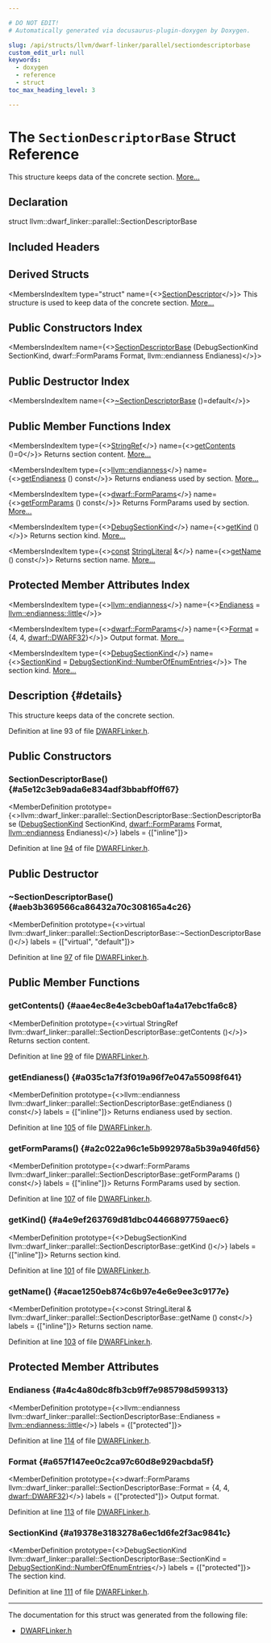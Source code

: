 ```yaml
---

# DO NOT EDIT!
# Automatically generated via docusaurus-plugin-doxygen by Doxygen.

slug: /api/structs/llvm/dwarf-linker/parallel/sectiondescriptorbase
custom_edit_url: null
keywords:
  - doxygen
  - reference
  - struct
toc_max_heading_level: 3

---
```





# The `SectionDescriptorBase` Struct Reference

<DoxygenPage pluginConfig={pluginConfig}>

This structure keeps data of the concrete section. <a href="#details">More...</a>

## Declaration

<CodeBlock>struct llvm::dwarf_linker::parallel::SectionDescriptorBase</CodeBlock>

## Included Headers

<IncludesList>
<IncludesListItem
  filePath="llvm/DWARFLinker/Parallel/DWARFLinker.h"
  permalink="/docs/api/files/include/include/llvm/include/llvm/dwarflinker/include/llvm/dwarflinker/parallel/dwarflinker-h"
  isLocal="true" />
</IncludesList>

## Derived Structs

<MembersIndex>

<MembersIndexItem
  type="struct"
  name={<><a href="/docs/api/structs/llvm/dwarf-linker/parallel/sectiondescriptor">SectionDescriptor</a></>}>
This structure is used to keep data of the concrete section. <a href="/docs/api/structs/llvm/dwarf-linker/parallel/sectiondescriptor/#details">More...</a>
</MembersIndexItem>

</MembersIndex>

## Public Constructors Index

<MembersIndex>

<MembersIndexItem
  name={<><a href="#a5e12c3eb9ada6e834adf3bbabff0ff67">SectionDescriptorBase</a> (DebugSectionKind SectionKind, dwarf::FormParams Format, llvm::endianness Endianess)</>}>
</MembersIndexItem>

</MembersIndex>

## Public Destructor Index

<MembersIndex>

<MembersIndexItem
  name={<><a href="#aeb3b369566ca86432a70c308165a4c26">~SectionDescriptorBase</a> ()=default</>}>
</MembersIndexItem>

</MembersIndex>

## Public Member Functions Index

<MembersIndex>

<MembersIndexItem
  type={<><a href="/docs/api/classes/llvm/stringref">StringRef</a></>}
  name={<><a href="#aae4ec8e4e3cbeb0af1a4a17ebc1fa6c8">getContents</a> ()=0</>}>
Returns section content. <a href="#aae4ec8e4e3cbeb0af1a4a17ebc1fa6c8">More...</a>
</MembersIndexItem>

<MembersIndexItem
  type={<><a href="/docs/api/namespaces/llvm/#ae1e26e57357947b25e392fd18ab000db">llvm::endianness</a></>}
  name={<><a href="#a035c1a7f3f019a96f7e047a55098f641">getEndianess</a> () const</>}>
Returns endianess used by section. <a href="#a035c1a7f3f019a96f7e047a55098f641">More...</a>
</MembersIndexItem>

<MembersIndexItem
  type={<><a href="/docs/api/structs/llvm/dwarf/formparams">dwarf::FormParams</a></>}
  name={<><a href="#a2c022a96c1e5b992978a5b39a946fd56">getFormParams</a> () const</>}>
Returns FormParams used by section. <a href="#a2c022a96c1e5b992978a5b39a946fd56">More...</a>
</MembersIndexItem>

<MembersIndexItem
  type={<><a href="/docs/api/namespaces/llvm/dwarf-linker/#a463a58e257d5f6fb2c39eb9a2474fc24">DebugSectionKind</a></>}
  name={<><a href="#a4e9ef263769d81dbc04466897759aec6">getKind</a> ()</>}>
Returns section kind. <a href="#a4e9ef263769d81dbc04466897759aec6">More...</a>
</MembersIndexItem>

<MembersIndexItem
  type={<><a href="/docs/api/files/lib/lib/target/lib/target/aarch64/aarch64promoteconstant-cpp/#a90f8350fecae261c25be85d38b451bff">const</a> <a href="/docs/api/classes/llvm/stringliteral">StringLiteral</a> &amp;</>}
  name={<><a href="#acae1250eb874c6b97e4e6e9ee3c9177e">getName</a> () const</>}>
Returns section name. <a href="#acae1250eb874c6b97e4e6e9ee3c9177e">More...</a>
</MembersIndexItem>

</MembersIndex>

## Protected Member Attributes Index

<MembersIndex>

<MembersIndexItem
  type={<><a href="/docs/api/namespaces/llvm/#ae1e26e57357947b25e392fd18ab000db">llvm::endianness</a></>}
  name={<><a href="#a4c4a80dc8fb3cb9ff7e985798d599313">Endianess</a> = <a href="/docs/api/namespaces/llvm/#ae1e26e57357947b25e392fd18ab000dbaaae6635e044ac56046b2893a529b5114">llvm::endianness::little</a></>}>
</MembersIndexItem>

<MembersIndexItem
  type={<><a href="/docs/api/structs/llvm/dwarf/formparams">dwarf::FormParams</a></>}
  name={<><a href="#a657f147ee0c2ca97c60d8e929acbda5f">Format</a> = &#123;4, 4, <a href="/docs/api/namespaces/llvm/dwarf/#a79a43a947d26afb3f2a388f2f7a3a8c8a63265bb5719678b401b0abd0ed5ddd76">dwarf::DWARF32</a>&#125;</>}>
Output format. <a href="#a657f147ee0c2ca97c60d8e929acbda5f">More...</a>
</MembersIndexItem>

<MembersIndexItem
  type={<><a href="/docs/api/namespaces/llvm/dwarf-linker/#a463a58e257d5f6fb2c39eb9a2474fc24">DebugSectionKind</a></>}
  name={<><a href="#a19378e3183278a6ec1d6fe2f3ac9841c">SectionKind</a> = <a href="/docs/api/namespaces/llvm/dwarf-linker/#a463a58e257d5f6fb2c39eb9a2474fc24ae00bffb62ecb4c9192a8df7f113894c5">DebugSectionKind::NumberOfEnumEntries</a></>}>
The section kind. <a href="#a19378e3183278a6ec1d6fe2f3ac9841c">More...</a>
</MembersIndexItem>

</MembersIndex>

## Description {#details}

This structure keeps data of the concrete section.

Definition at line 93 of file <a href="/docs/api/files/include/include/llvm/include/llvm/dwarflinker/include/llvm/dwarflinker/parallel/dwarflinker-h">DWARFLinker.h</a>.

<SectionDefinition>

## Public Constructors

### SectionDescriptorBase() {#a5e12c3eb9ada6e834adf3bbabff0ff67}

<MemberDefinition
  prototype={<>llvm::dwarf&#95;linker::parallel::SectionDescriptorBase::SectionDescriptorBase (<a href="/docs/api/namespaces/llvm/dwarf-linker/#a463a58e257d5f6fb2c39eb9a2474fc24">DebugSectionKind</a> SectionKind, <a href="/docs/api/structs/llvm/dwarf/formparams">dwarf::FormParams</a> Format, <a href="/docs/api/namespaces/llvm/#ae1e26e57357947b25e392fd18ab000db">llvm::endianness</a> Endianess)</>}
  labels = {["inline"]}>

Definition at line <a href="/docs/api/files/include/include/llvm/include/llvm/dwarflinker/include/llvm/dwarflinker/parallel/dwarflinker-h/#l00094">94</a> of file <a href="/docs/api/files/include/include/llvm/include/llvm/dwarflinker/include/llvm/dwarflinker/parallel/dwarflinker-h">DWARFLinker.h</a>.
</MemberDefinition>

</SectionDefinition>

<SectionDefinition>

## Public Destructor

### ~SectionDescriptorBase() {#aeb3b369566ca86432a70c308165a4c26}

<MemberDefinition
  prototype={<>virtual llvm::dwarf&#95;linker::parallel::SectionDescriptorBase::~SectionDescriptorBase ()</>}
  labels = {["virtual", "default"]}>

Definition at line <a href="/docs/api/files/include/include/llvm/include/llvm/dwarflinker/include/llvm/dwarflinker/parallel/dwarflinker-h/#l00097">97</a> of file <a href="/docs/api/files/include/include/llvm/include/llvm/dwarflinker/include/llvm/dwarflinker/parallel/dwarflinker-h">DWARFLinker.h</a>.
</MemberDefinition>

</SectionDefinition>

<SectionDefinition>

## Public Member Functions

### getContents() {#aae4ec8e4e3cbeb0af1a4a17ebc1fa6c8}

<MemberDefinition
  prototype={<>virtual StringRef llvm::dwarf&#95;linker::parallel::SectionDescriptorBase::getContents ()</>}>
Returns section content.

Definition at line <a href="/docs/api/files/include/include/llvm/include/llvm/dwarflinker/include/llvm/dwarflinker/parallel/dwarflinker-h/#l00099">99</a> of file <a href="/docs/api/files/include/include/llvm/include/llvm/dwarflinker/include/llvm/dwarflinker/parallel/dwarflinker-h">DWARFLinker.h</a>.
</MemberDefinition>

### getEndianess() {#a035c1a7f3f019a96f7e047a55098f641}

<MemberDefinition
  prototype={<>llvm::endianness llvm::dwarf&#95;linker::parallel::SectionDescriptorBase::getEndianess () const</>}
  labels = {["inline"]}>
Returns endianess used by section.

Definition at line <a href="/docs/api/files/include/include/llvm/include/llvm/dwarflinker/include/llvm/dwarflinker/parallel/dwarflinker-h/#l00105">105</a> of file <a href="/docs/api/files/include/include/llvm/include/llvm/dwarflinker/include/llvm/dwarflinker/parallel/dwarflinker-h">DWARFLinker.h</a>.
</MemberDefinition>

### getFormParams() {#a2c022a96c1e5b992978a5b39a946fd56}

<MemberDefinition
  prototype={<>dwarf::FormParams llvm::dwarf&#95;linker::parallel::SectionDescriptorBase::getFormParams () const</>}
  labels = {["inline"]}>
Returns FormParams used by section.

Definition at line <a href="/docs/api/files/include/include/llvm/include/llvm/dwarflinker/include/llvm/dwarflinker/parallel/dwarflinker-h/#l00107">107</a> of file <a href="/docs/api/files/include/include/llvm/include/llvm/dwarflinker/include/llvm/dwarflinker/parallel/dwarflinker-h">DWARFLinker.h</a>.
</MemberDefinition>

### getKind() {#a4e9ef263769d81dbc04466897759aec6}

<MemberDefinition
  prototype={<>DebugSectionKind llvm::dwarf&#95;linker::parallel::SectionDescriptorBase::getKind ()</>}
  labels = {["inline"]}>
Returns section kind.

Definition at line <a href="/docs/api/files/include/include/llvm/include/llvm/dwarflinker/include/llvm/dwarflinker/parallel/dwarflinker-h/#l00101">101</a> of file <a href="/docs/api/files/include/include/llvm/include/llvm/dwarflinker/include/llvm/dwarflinker/parallel/dwarflinker-h">DWARFLinker.h</a>.
</MemberDefinition>

### getName() {#acae1250eb874c6b97e4e6e9ee3c9177e}

<MemberDefinition
  prototype={<>const StringLiteral &amp; llvm::dwarf&#95;linker::parallel::SectionDescriptorBase::getName () const</>}
  labels = {["inline"]}>
Returns section name.

Definition at line <a href="/docs/api/files/include/include/llvm/include/llvm/dwarflinker/include/llvm/dwarflinker/parallel/dwarflinker-h/#l00103">103</a> of file <a href="/docs/api/files/include/include/llvm/include/llvm/dwarflinker/include/llvm/dwarflinker/parallel/dwarflinker-h">DWARFLinker.h</a>.
</MemberDefinition>

</SectionDefinition>

<SectionDefinition>

## Protected Member Attributes

### Endianess {#a4c4a80dc8fb3cb9ff7e985798d599313}

<MemberDefinition
  prototype={<>llvm::endianness llvm::dwarf&#95;linker::parallel::SectionDescriptorBase::Endianess = <a href="/docs/api/namespaces/llvm/#ae1e26e57357947b25e392fd18ab000dbaaae6635e044ac56046b2893a529b5114">llvm::endianness::little</a></>}
  labels = {["protected"]}>

Definition at line <a href="/docs/api/files/include/include/llvm/include/llvm/dwarflinker/include/llvm/dwarflinker/parallel/dwarflinker-h/#l00114">114</a> of file <a href="/docs/api/files/include/include/llvm/include/llvm/dwarflinker/include/llvm/dwarflinker/parallel/dwarflinker-h">DWARFLinker.h</a>.
</MemberDefinition>

### Format {#a657f147ee0c2ca97c60d8e929acbda5f}

<MemberDefinition
  prototype={<>dwarf::FormParams llvm::dwarf&#95;linker::parallel::SectionDescriptorBase::Format = &#123;4, 4, <a href="/docs/api/namespaces/llvm/dwarf/#a79a43a947d26afb3f2a388f2f7a3a8c8a63265bb5719678b401b0abd0ed5ddd76">dwarf::DWARF32</a>&#125;</>}
  labels = {["protected"]}>
Output format.

Definition at line <a href="/docs/api/files/include/include/llvm/include/llvm/dwarflinker/include/llvm/dwarflinker/parallel/dwarflinker-h/#l00113">113</a> of file <a href="/docs/api/files/include/include/llvm/include/llvm/dwarflinker/include/llvm/dwarflinker/parallel/dwarflinker-h">DWARFLinker.h</a>.
</MemberDefinition>

### SectionKind {#a19378e3183278a6ec1d6fe2f3ac9841c}

<MemberDefinition
  prototype={<>DebugSectionKind llvm::dwarf&#95;linker::parallel::SectionDescriptorBase::SectionKind = <a href="/docs/api/namespaces/llvm/dwarf-linker/#a463a58e257d5f6fb2c39eb9a2474fc24ae00bffb62ecb4c9192a8df7f113894c5">DebugSectionKind::NumberOfEnumEntries</a></>}
  labels = {["protected"]}>
The section kind.

Definition at line <a href="/docs/api/files/include/include/llvm/include/llvm/dwarflinker/include/llvm/dwarflinker/parallel/dwarflinker-h/#l00111">111</a> of file <a href="/docs/api/files/include/include/llvm/include/llvm/dwarflinker/include/llvm/dwarflinker/parallel/dwarflinker-h">DWARFLinker.h</a>.
</MemberDefinition>

</SectionDefinition>

<hr/>

The documentation for this struct was generated from the following file:

<ul>
<li><a href="/docs/api/files/include/include/llvm/include/llvm/dwarflinker/include/llvm/dwarflinker/parallel/dwarflinker-h">DWARFLinker.h</a></li>
</ul>

</DoxygenPage>
